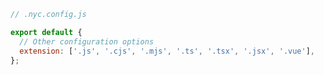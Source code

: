 ```js
// .nyc.config.js

export default {
  // Other configuration options
  extension: ['.js', '.cjs', '.mjs', '.ts', '.tsx', '.jsx', '.vue'],
};
```
